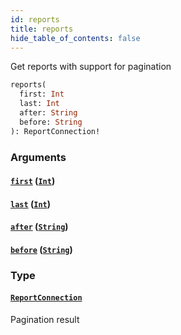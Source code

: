 ```yaml
---
id: reports
title: reports
hide_table_of_contents: false
---
```



Get reports with support for pagination

```graphql
reports(
  first: Int
  last: Int
  after: String
  before: String
): ReportConnection!
```


### Arguments

#### [`first`](#) ([`Int`](/cartesi-rollups/next/api/graphql/scalars/int))




#### [`last`](#) ([`Int`](/cartesi-rollups/next/api/graphql/scalars/int))




#### [`after`](#) ([`String`](/cartesi-rollups/next/api/graphql/scalars/string))




#### [`before`](#) ([`String`](/cartesi-rollups/next/api/graphql/scalars/string))




### Type

#### [`ReportConnection`](cartesi-rollups/next/api/graphql/objects/report-connection)

Pagination result




